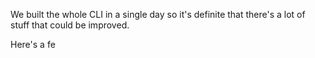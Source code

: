 We built the whole CLI in a single day so it's definite that there's a lot of stuff that could be improved.


Here's a fe